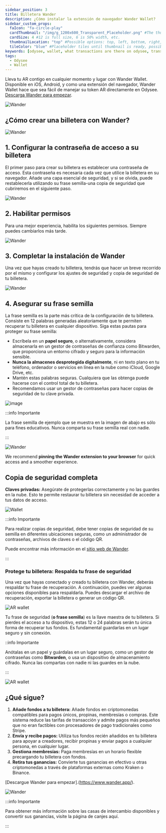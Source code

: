 ```yaml
---
sidebar_position: 3
title: Billetera Wander
description: ¿Cómo instalar la extensión de navegador Wander Wallet?
sidebar_custom_props:
  faIcon: "fa-circle-play"
  cardThumbnail: "/img/g_1200x600_Transparent_Placeholder.png" #The thumbnail on the category card.
  cardSize: 4 #12 is full size, 6 is 50% width, etc.
  thumbnailLocation: "top" #Possible options: top, left, bottom, right, none
  tileColor: "blue" #Placeholder tiles until thumbnail is ready, possible options: blue, cream, darkpurple, lightpurple, mauve, orange, pink, none
keywords: [odysee, wallet, what transactions are there on odysee, transaction on odysee, what do the transactions mean, what is a transaction]
tags:
  - Odysee
  - Wallet
---
```


Lleva tu AR contigo en cualquier momento y lugar con Wander Wallet. Disponible en iOS, Android, y como una extensión del navegador, Wander Wallet hace que sea fácil de manejar su token AR directamente en Odysee. [Descarga Wander para empezar](https://www.wander.app/).

![Wander](https://thumbs.odycdn.com/1753958c862342ab15c107454f87bab0.webp)

## ¿Cómo crear una billetera con Wander?

![Wander](https://thumbs.odycdn.com/a556307b756714f7f557b24ed8c84176.webp)

## 1. Configurar la contraseña de acceso a su billetera

El primer paso para crear su billetera es establecer una contraseña de acceso. Esta contraseña es necesaria cada vez que utilice la billetera en su navegador. Añade una capa esencial de seguridad, y si se olvida, puede restablecerla utilizando su frase semilla-una copia de seguridad que cubriremos en el siguiente paso.

![Wander](https://thumbs.odycdn.com/b95dd8766a8e9046e156cbaa6cf2c5eb.webp)

## 2. Habilitar permisos

Para una mejor experiencia, habilita los siguientes permisos. Siempre puedes cambiarlos más tarde.

![Wander](https://thumbs.odycdn.com/d5e179a96bc28aa49d67bd0312cde654.webp)

## 3. Completar la instalación de Wander

Una vez que hayas creado tu billetera, tendrás que hacer un breve recorrido por el mismo y configurar los ajustes de seguridad y copia de seguridad de tu billetera.

![Wander](https://thumbs.odycdn.com/a3ecf90f44ecaa6ed936dcce89e646e3.webp)

## 4. Asegurar su frase semilla

La frase semilla es la parte más crítica de la configuración de tu billetera. Consiste en 12 palabras generadas aleatoriamente que te permiten recuperar tu billetera en cualquier dispositivo. Siga estas pautas para proteger su frase semilla:

* Escríbela en un **papel seguro**, o alternativamente, considera almacenarla en un gestor de contraseñas de confianza como Bitwarden, que proporciona un entorno cifrado y seguro para la información sensible.
* **Nunca la almacenes desprotegida digitalmente**, ni en texto plano en tu teléfono, ordenador o servicios en línea en la nube como iCloud, Google Drive, etc.
* Mantén estas palabras seguras. Cualquiera que las obtenga puede hacerse con el control total de tu billetera.
* Recomendamos usar un gestor de contraseñas para hacer copias de seguridad de tu clave privada.

![image](https://thumbs.odycdn.com/d4ec69705ba5f6798bff432888dd8874.webp)

:::info Importante

La frase semilla de ejemplo que se muestra en la imagen de abajo es sólo para fines educativos. Nunca comparta su frase semilla real con nadie.

:::

![Wander](https://thumbs.odycdn.com/408f6d0653c98a801f1f29c3ef6e8721.webp)

We recommend **pinning the Wander extension to your browser** for quick access and a smoother experience.

## Copia de seguridad completa

**Claves privadas:** Asegúrate de protegerlas correctamente y no las guardes en la nube. Esto te permite restaurar tu billetera sin necesidad de acceder a tus datos de acceso.

![Wallet](https://thumbs.odycdn.com/22f1f186701098c5ad3ec737e3a7bdcc.webp)

:::info Importante

Para realizar copias de seguridad, debe tener copias de seguridad de su semilla en diferentes ubicaciones seguras, como un administrador de contraseñas, archivos de claves o el código QR.

Puede encontrar más información en el [sitio web de Wander](https://www.wander.app/help/what-is-a-wander-connect-recovery-file).

:::

### Protege tu billetera: Respalda tu frase de seguridad

Una vez que hayas conectado y creado tu billetera con Wander, deberás respaldar tu frase de recuperación. A continuación, puedes ver algunas opciones disponibles para respaldarla. Puedes descargar el archivo de recuperación, exportar la billetera o generar un código QR.

![AR wallet](https://thumbs.odycdn.com/b5f8f271ca5fd8f434bd3837245cbd75.webp)

Tu frase de seguridad (**o frase semilla**) es la llave maestra de tu billetera. Si pierdes el acceso a tu dispositivo, estas 12 o 24 palabras serán tu única forma de recuperar tus fondos. Es fundamental guardarlas en un lugar seguro y sin conexión.

::info Importante

Anótalas en un papel y guárdalas en un lugar seguro, como un gestor de contraseñas como **Bitwarden**, o usa un dispositivo de almacenamiento cifrado. Nunca las compartas con nadie ni las guardes en la nube.

:::

![AR wallet](https://thumbs.odycdn.com/756eb0b03f2474622665f7514c90c764.webp)

## ¿Qué sigue?

1. **Añade fondos a tu billetera:** Añade fondos en criptomonedas compatibles para pagos únicos, propinas, membresías o compras. Este sistema reduce las tarifas de transacción y admite pagos más pequeños que no eran factibles con procesadores de pago tradicionales como Stripe.
2. **Envía y recibe pagos:** Utiliza tus fondos recién añadidos en tu billetera para apoyar a creadores, recibir propinas y enviar pagos a cualquier persona, en cualquier lugar.
3. **Gestiona membresías:** Paga membresías en un horario flexible precargando tu billetera con fondos.
4. **Retira tus ganancias:** Convierte tus ganancias en efectivo u otras criptomonedas a través de plataformas externas como Kraken o Binance.

[Descargue Wander para empezar].(https://www.wander.app/).

![Wander](https://thumbs.odycdn.com/12f065be71e8821befdac6821a6febca.webp)

:::info Importante

Para obtener más información sobre las casas de intercambio disponibles y convertir sus ganancias, visite la página de canjes aquí.

:::

